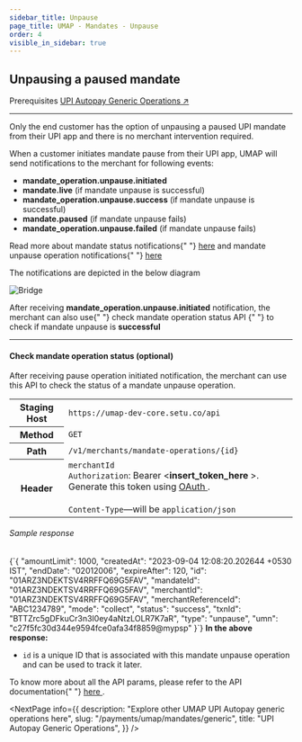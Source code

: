 ```yaml
---
sidebar_title: Unpause
page_title: UMAP - Mandates - Unpause
order: 4
visible_in_sidebar: true
---
```


## Unpausing a paused mandate

<Card padding="nano" shape="rounded" marginBottom="micro" marginTop="micro">
    <Text size="medium" marginBottom="nano" paddingRight="medium" weight="600">
        Prerequisites
    </Text>
    <a href="/payments/umap/mandates/generic">
        UPI Autopay Generic Operations ↗
    </a>
</Card>

<hr class="primary" />

Only the end customer has the option of unpausing a paused UPI mandate from their UPI app and there is no merchant intervention required.

<p>
    When a customer initiates mandate pause from their UPI app, UMAP will send
    notifications to the merchant for following events:
</p>
<ul>
    <li>
        <b>mandate_operation.unpause.initiated</b>
    </li>
    <li>
        <b>mandate.live</b> (if mandate unpause is successful)
    </li>
    <li>
        <b>mandate_operation.unpause.success</b> (if mandate unpause is
        successful)
    </li>
    <li>
        <b>mandate.paused</b> (if mandate unpause fails)
    </li>
    <li>
        <b>mandate_operation.unpause.failed</b> (if mandate unpause fails)
    </li>
</ul>
<p>
    Read more about mandate status notifications{" "}
    <a href="/payments/umap/notifications/mandates">here</a> and mandate unpause
    operation notifications{" "}
    <a href="/payments/umap/notifications/mandates/unpause">here</a>
</p>
<p>The notifications are depicted in the below diagram</p>
<img
    src="https://storage.googleapis.com/strapi-assets/latest/update-mandate-customer-unpause/update-mandate-customer-unpause.png"
    alt="Bridge"
/>

<p>
    After receiving <b>mandate_operation.unpause.initiated</b> notification, the
    merchant can also use{" "}
    <Link href="/payments/umap/mandates/generic/unpause#check-mandate-operation-status">
        check mandate operation status API
    </Link>{" "}
    to check if mandate unpause is <b>successful</b>
</p>

<hr class="tertiary" />

#### Check mandate operation status (optional)

After receiving pause operation initiated notification, the merchant can use this API to check the status of a mandate unpause operation.

<table>
    <tbody>
        <tr>
            <th>Staging Host</th>
            <td>
                <code>https://umap-dev-core.setu.co/api</code>
            </td>
        </tr>
        <tr>
            <th>Method</th>
            <td>
                <code>GET</code>
            </td>
        </tr>
        <tr>
            <th>Path</th>
            <td>
                <code>/v1/merchants/mandate-operations/&#123;id&#125;</code>
            </td>
        </tr>
        <tr>
            <th>Header</th>
            <td>
                <code>merchantId</code>
                <br />
                <code>Authorization</code>: Bearer &lt;<b>insert_token_here</b>
                &gt;. Generate this token using <a
                    href="/payments/umap/api-integration"
                    target="_blank"
                >
                    OAuth
                </a>
                .<br />
                <br />
                <code>Content-Type</code>—will be <code>application/json</code>
            </td>
        </tr>
    </tbody>
</table>

<h6>Sample response</h6>
<CodeBlockWithCopy language="json">
    {`{
  "amountLimit": 1000,
  "createdAt": "2023-09-04 12:08:20.202644 +0530 IST",
  "endDate": "02012006",
  "expireAfter": 120,
  "id": "01ARZ3NDEKTSV4RRFFQ69G5FAV",
  "mandateId": "01ARZ3NDEKTSV4RRFFQ69G5FAV",
  "merchantId": "01ARZ3NDEKTSV4RRFFQ69G5FAV",
  "merchantReferenceId": "ABC1234789",
  "mode": "collect",
  "status": "success",
  "txnId": "BTTZrc5gDFkuCr3n3I0ey4aNtzLOLR7K7aR",
  "type": "unpause",
  "umn": "c27f5fc30d344e9594fce0afa34f8859@mypsp"
}`}
</CodeBlockWithCopy>
<b>In the above response:</b>
<ul>
    <li>
        <code>id</code> is a unique ID that is associated with this mandate
        unpause operation and can be used to track it later.
    </li>
</ul>

<p>
    To know more about all the API params, please refer to the API documentation{" "}
    <a
        href="/payments/umap/api-reference#/category~mandates/operation~mandates#fetchMandateOperationById"
        target="_blank"
    >
        here
    </a>
    .
</p>

<NextPage
    info={{
        description: "Explore other UMAP UPI Autopay generic operations here",
        slug: "/payments/umap/mandates/generic",
        title: "UPI Autopay Generic Operations",
    }}
/>
